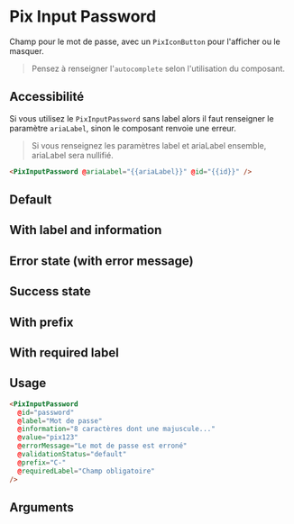 

<Meta title="Form/Inputs/Password" component="PixInputPassword" argTypes={stories.argTypes} />

# Pix Input Password

Champ pour le mot de passe, avec un `PixIconButton` pour l'afficher ou le masquer.

> Pensez à renseigner l'`autocomplete` selon l'utilisation du composant.

## Accessibilité

Si vous utilisez le `PixInputPassword` sans label alors il faut renseigner le paramètre `ariaLabel`, sinon le composant renvoie une erreur.

> Si vous renseignez les paramètres label et ariaLabel ensemble, ariaLabel sera nullifié.

```html
<PixInputPassword @ariaLabel="{{ariaLabel}}" @id="{{id}}" />
```

## Default

<Canvas>
  <Story name="Default" story={stories.Default} height={100} />
</Canvas>

## With label and information

<Canvas>
  <Story story={stories.withLabelAndInformation} height={110} />
</Canvas>

## Error state (with error message)

<Canvas>
  <Story story={stories.errorState} height={110} />
</Canvas>

## Success state

<Canvas>
  <Story story={stories.successState} height={100} />
</Canvas>

## With prefix

<Canvas>
  <Story story={stories.withPrefix} height={100} />
</Canvas>

## With required label

<Canvas>
  <Story story={stories.withRequiredLabel} height={100} />
</Canvas>

## Usage

```html
<PixInputPassword
  @id="password"
  @label="Mot de passe"
  @information="8 caractères dont une majuscule..."
  @value="pix123"
  @errorMessage="Le mot de passe est erroné"
  @validationStatus="default"
  @prefix="C-"
  @requiredLabel="Champ obligatoire"
/>
```

## Arguments

<ArgsTable story="Default" />

